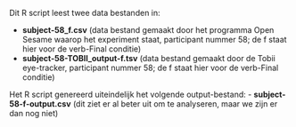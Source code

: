 Dit R script leest twee data bestanden in:

-   **subject-58_f.csv** (data bestand gemaakt door het programma Open Sesame waarop het experiment staat, participant nummer 58; de f staat hier voor de verb-Final conditie)
-   **subject-58-TOBII_output-f.tsv** (data bestand gemaakt door de Tobii eye-tracker, participant nummer 58; de f staat hier voor de verb-Final conditie)

Het R script genereerd uiteindelijk het volgende output-bestand: - **subject-58-f-output.csv** (dit ziet er al beter uit om te analyseren, maar we zijn er dan nog niet)
